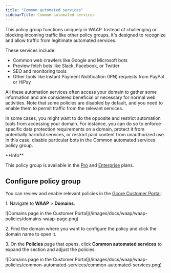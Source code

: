 ---
title: "Common automated services"
sidebarTitle: Common automated services
---

This policy group functions uniquely in WAAP. Instead of challenging or blocking incoming traffic like other policy groups, it's designed to recognize and allow traffic from legitimate automated services. 

These services include: 

  * Common web crawlers like Google and Microsoft bots
  * Preview fetch bots like Slack, Facebook, or Twitter
  * SEO and monitoring tools
  * Other tools like Instant Payment Notification (IPN) requests from PayPal or HiPay



All these automation services often access your domain to gather some information and are considered beneficial or necessary for normal web activities. Note that some policies are disabled by default, and you need to enable them to permit traffic from the relevant services. 

In some cases, you might want to do the opposite and restrict automation tools from accessing your domain. For instance, you can do so to enforce specific data protection requirements on a domain, protect it from potentially harmful services, or restrict paid content from unauthorized use. In this case, disable particular bots in the Common automated services policy group. 

<Info>
**Info**

This policy group is available in the [Pro](/waap/billing#pro) and [Enterprise](/waap/billing#enterprise) plans.
</Info>

## Configure policy group

You can review and enable relevant policies in the [Gcore Customer Portal](https://accounts.gcore.com/reports/dashboard):

1\. Navigate to **WAAP** > **Domains**. 


<Frame>![Domains page in the Customer Portal](/images/docs/waap/waap-policies/domains-waap-page.png)</Frame>



2\. Find the domain where you want to configure the policy and click the domain name to open it. 

3\. On the **Policies** page that opens, click **Common automated services** to expand the section and adjust the policies. 


<Frame>![Domains page in the Customer Portal](/images/docs/waap/waap-policies/common-automated-services/common-automated-services.png)</Frame>